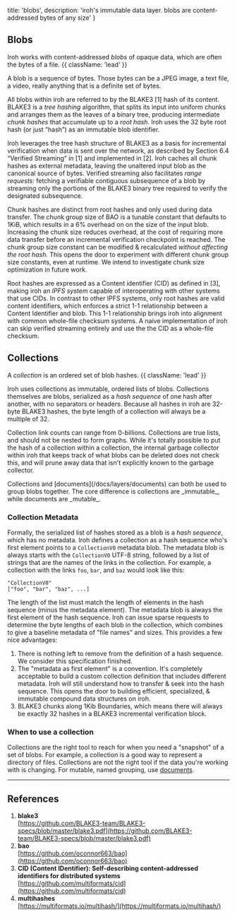 
  title: 'blobs',
  description: 'iroh\'s immutable data layer. blobs are content-addressed bytes of any size'
}

## Blobs

Iroh works with content-addressed _blobs_ of opaque data, which are often the bytes of a file. {{ className: 'lead' }}

A blob is a sequence of bytes. Those bytes can be a JPEG image, a text file, a video, really anything that is a definite set of bytes.

All blobs within iroh are referred to by the BLAKE3 [1] hash of its content. BLAKE3 is a _tree hashing_ algorithm, that splits its input into uniform chunks and arranges them as the leaves of a binary tree, producing intermediate _chunk hashes_ that accumulate up to a _root hash._ Iroh uses the 32 byte root hash (or just “hash”) as an immutable blob identifier. 

<div className='not-prose mb-5'>
  <ThemeImage
    lightSrc='/diagrams/blobs_fig_1_blob.svg'
    darkSrc='/diagrams/blobs_fig_1_blob_dark.svg'
    alt='a diagram of a blob, an opaque sequence of bytes broken into uniform chunks and arranged as the leaves of a binary tree, producing intermediate chunk hashes that accumulate up to a root hash'
    width={800}
    height={350}
  />
</div>

Iroh leverages the tree hash structure of BLAKE3 as a basis for incremental verification when data is sent over the network, as described by Section 6.4 “Verified Streaming” in [1] and implemented in [2]. Iroh caches all chunk hashes as external metadata, leaving the unaltered input blob as the canonical source of bytes. Verified streaming also facilitates _range requests:_ fetching a verifiable contiguous subsequence of a blob by streaming only the portions of the BLAKE3 binary tree required to verify the designated subsequence.

Chunk hashes are distinct from root hashes and only used during data transfer. The chunk group size of BAO is a tunable constant that defaults to 1KiB, which results in a 6% overhead on on the size of the input blob. Increasing the chunk size reduces overhead, at the cost of requiring more data transfer before an incremental verification checkpoint is reached. The chunk group size constant can be modified & recalculated *without affecting the root hash.* This opens the door to experiment with different chunk group size constants, even at runtime. We intend to investigate chunk size optimization in future work.

Root hashes are expressed as a Content identifier (CID) as defined in [3], making iroh an *IPFS system* capable of interoperating with other systems that use CIDs. In contrast to other IPFS systems, only root hashes are valid content identifiers, which enforces a strict 1-1 relationship between a Content Identifier and blob. This 1-1 relationship brings iroh into alignment with common whole-file checksum systems. A naive implementation of iroh can skip verified streaming entirely and use the the CID as a whole-file checksum.

## Collections
A _collection_ is an ordered set of blob hashes. {{ className: 'lead' }}

Iroh uses collections as immutable, ordered lists of blobs. Collections themselves are blobs, serialized as a _hash sequence_ of one hash after another, with no separators or headers. Because all hashes in iroh are 32-byte BLAKE3 hashes, the byte length of a collection will always be a multiple of 32.

<div className='not-prose mb-5'>
  <ThemeImage
    lightSrc='/diagrams/blobs_fig_2_collection.svg'
    darkSrc='/diagrams/blobs_fig_2_collection_dark.svg'
    alt='a diagram of a collection, a key-value mapping of arbitrary names to content identifiers'
    width={800}
    height={600}
  />
</div>

Collection link counts can range from 0-billions. Collections are true lists, and should not be nested to form graphs. While it's totally possible to put the hash of a collection within a collection, the internal garbage collector within iroh that keeps track of what blobs can be deleted does not check this, and will prune away data that isn't explicitly known to the garbage collector.

<Note>
  Collections and [documents](/docs/layers/documents) can both be used to group blobs together. The core difference is collections are _immutable_, while documents are _mutable_.
</Note>

### Collection Metadata

Formally, the serialized list of hashes stored as a blob is a _hash sequence_, which has no metadata. Iroh defines a collection as a hash sequence who's first element points to a `CollectionV0` metadata blob. The metadata blob is always starts with the `CollectionV0` UTF-8 string, followed by a list of strings that are the names of the links in the collection. For example, a collection with the links `foo`, `bar`, and `baz` would look like this:

```
"CollectionV0"
["foo", "bar", "baz", ...]
```

The length of the list must match the length of elements in the hash sequence (minus the metadata element). The metadata blob is always the first element of the hash sequence. Iroh can issue sparse requests to determine the byte lengths of each blob in the collection, which combines to give a baseline metadata of "file names" and sizes. This provides a few nice advantages:

1. There is nothing left to remove from the definition of a hash sequence. We consider this specification finished.
2. The "metadata as first element" is a convention. It's completely acceptable to build a custom collection definition that includes different metadata. Iroh will still understand how to transfer & seek into the hash sequence. This opens the door to building efficient, specialized, & immutable compound data structures on iroh.
3. BLAKE3 chunks along 1Kib Boundaries, which means there will always be exactly 32 hashes in a BLAKE3 incremental verification block.

### When to use a collection

Collections are the right tool to reach for when you need a "snapshot" of a set of blobs. For example, a collection is a good way to represent a directory of files. Collections are not the right tool if the data you're working with is changing. For mutable, named grouping, use [documents](/docs/layers/documents).

** **

## References

1. **blake3**<br />
[https://github.com/BLAKE3-team/BLAKE3-specs/blob/master/blake3.pdf](https://github.com/BLAKE3-team/BLAKE3-specs/blob/master/blake3.pdf)
2. **bao**<br />
[https://github.com/oconnor663/bao](https://github.com/oconnor663/bao)
3. **CID (Content IDentifier): Self-describing content-addressed identifiers for distributed systems**<br />
[https://github.com/multiformats/cid](https://github.com/multiformats/cid)
4. **multihashes**<br />
[https://multiformats.io/multihash/](https://multiformats.io/multihash/)
